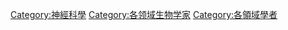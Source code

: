 {{Commonscat|Neuroscientists}}

[[Category:神經科學|Category:神經科學]]
[[Category:各领域生物学家|Category:各领域生物学家]]
[[Category:各領域學者|Category:各領域學者]]